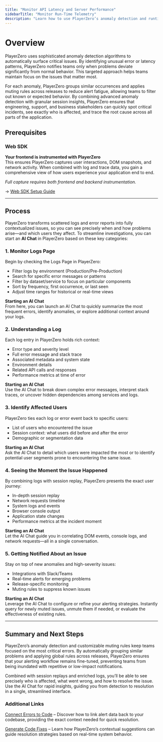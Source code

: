 ```yaml
---
title: "Monitor API Latency and Server Performance"
sidebarTitle: "Monitor Run-Time Telemetry"
description: "Learn how to use PlayerZero’s anomaly detection and runtime telemetry tools to monitor server latency, analyze logs, identify affected users, and resolve issues using AI-powered insights."
---
```




# Overview

PlayerZero uses sophisticated anomaly detection algorithms to automatically surface critical issues. By identifying unusual error or latency patterns, PlayerZero notifies teams only when problems deviate significantly from normal behavior. This targeted approach helps teams maintain focus on the issues that matter most.

For each anomaly, PlayerZero groups similar occurrences and applies muting rules across releases to reduce alert fatigue, allowing teams to filter out known or expected behavior. By combining advanced anomaly detection with granular session insights, PlayerZero ensures that engineering, support, and business stakeholders can quickly spot critical incidents, see exactly who is affected, and trace the root cause across all parts of the application.

## **Prerequisites**

<SourceControlManagement/>

<WebSdk/>

### Web SDK

**Your frontend is instrumented with PlayerZero**  
This ensures PlayerZero captures user interactions, DOM snapshots, and network activity. When combined with log and trace data, you gain a comprehensive view of how users experience your application end to end.

*Full capture requires both frontend and backend instrumentation.*

→ [Web SDK Setup Guide](https://go.playerzero.app)

---

## **Process**

PlayerZero transforms scattered logs and error reports into fully contextualized issues, so you can see precisely when and how problems arise—and which users they affect. To streamline investigations, you can start an **AI Chat** in PlayerZero based on these key categories:

### 1. **Monitor Logs Page**

Begin by checking the Logs Page in PlayerZero:

- Filter logs by environment (Production/Pre-Production)
- Search for specific error messages or patterns
- Filter by dataset/service to focus on particular components
- Sort by frequency, first occurrence, or last seen
- Adjust time ranges for historical or real-time views

**Starting an AI Chat**  
From here, you can launch an AI Chat to quickly summarize the most frequent errors, identify anomalies, or explore additional context around your logs.

### 2. **Understanding a Log**

Each log entry in PlayerZero holds rich context:

- Error type and severity level
- Full error message and stack trace
- Associated metadata and system state
- Environment details
- Related API calls and responses
- Performance metrics at time of error

**Starting an AI Chat**  
Use the AI Chat to break down complex error messages, interpret stack traces, or uncover hidden dependencies among services and logs.

### 3. **Identify Affected Users**

PlayerZero ties each log or error event back to specific users:

- List of users who encountered the issue
- Session context: what users did before and after the error
- Demographic or segmentation data

**Starting an AI Chat**  
Ask the AI Chat to detail which users were impacted the most or to identify potential user segments prone to encountering the same issue.

### 4. **Seeing the Moment the Issue Happened**

By combining logs with session replay, PlayerZero presents the exact user journey:

- In-depth session replay
- Network requests timeline
- System logs and events
- Browser console output
- Application state changes
- Performance metrics at the incident moment

**Starting an AI Chat**  
Let the AI Chat guide you in correlating DOM events, console logs, and network requests—all in a single conversation.

### 5. **Getting Notified About an Issue**

Stay on top of new anomalies and high-severity issues:

- Integrations with Slack/Teams
- Real-time alerts for emerging problems
- Release-specific monitoring
- Muting rules to suppress known issues

**Starting an AI Chat**  
Leverage the AI Chat to configure or refine your alerting strategies. Instantly query for newly muted issues, unmute them if needed, or evaluate the effectiveness of existing rules.

---

## **Summary and Next Steps**

PlayerZero’s anomaly detection and customizable muting rules keep teams focused on the most critical errors. By automatically grouping similar problems and applying global rules across releases, PlayerZero ensures that your alerting workflow remains fine-tuned, preventing teams from being inundated with repetitive or low-impact notifications. 

Combined with session replays and enriched logs, you’ll be able to see precisely who is affected, what went wrong, and how to resolve the issue. Use the AI Chat for rapid insights, guiding you from detection to resolution in a single, streamlined interface.

### Additional Links

[Connect Errors to Code](/use-cases/resolve-customer-issues/resolve-customer-issues-UC2) – Discover how to link alert data back to your codebase, providing the exact context needed for quick resolution.

[Generate Code Fixes](/use-cases/resolve-customer-issues/resolve-customer-issues-UC3) – Learn how PlayerZero’s contextual suggestions can guide resolution strategies based on real-time system behavior.


